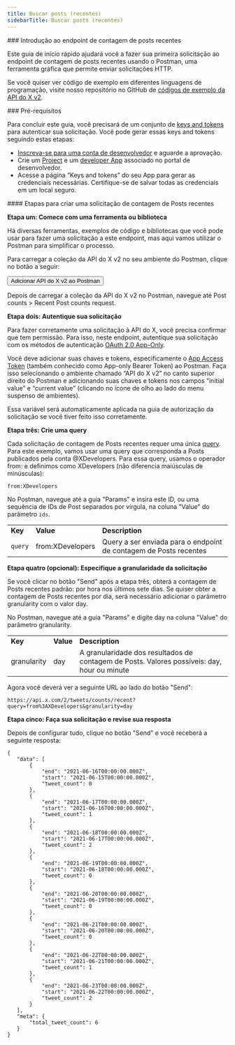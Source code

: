 ```yaml
---
title: Buscar posts (recentes)
sidebarTitle: Buscar posts (recentes)
---
```



<div id="getting-started-with-the-recent-post-counts-endpoint">
  ### Introdução ao endpoint de contagem de posts recentes
</div>

Este guia de início rápido ajudará você a fazer sua primeira solicitação ao endpoint de contagem de posts recentes usando o Postman, uma ferramenta gráfica que permite enviar solicitações HTTP.

Se você quiser ver código de exemplo em diferentes linguagens de programação, visite nosso repositório no GitHub de [códigos de exemplo da API do X v2](https://github.com/xdevplatform/Twitter-API-v2-sample-code).

<Note>
  ### Pré-requisitos

  Para concluir este guia, você precisará de um conjunto de [keys and tokens](/pt-BR/resources/fundamentals/authentication) para autenticar sua solicitação. Você pode gerar essas keys and tokens seguindo estas etapas:

  - [Inscreva-se para uma conta de desenvolvedor](https://developer.x.com/en/apply-for-access) e aguarde a aprovação.
  - Crie um [Project](/pt-BR/resources/fundamentals/projects) e um [developer App](/pt-BR/resources/fundamentals/developer-apps) associado no portal de desenvolvedor.
  - Acesse a página “Keys and tokens” do seu App para gerar as credenciais necessárias. Certifique-se de salvar todas as credenciais em um local seguro.
</Note>

<div id="steps-to-build-a-recent-post-counts-request">
  #### Etapas para criar uma solicitação de contagem de Posts recentes
</div>

**Etapa um: Comece com uma ferramenta ou biblioteca**

Há diversas ferramentas, exemplos de código e bibliotecas que você pode usar para fazer uma solicitação a este endpoint, mas aqui vamos utilizar o Postman para simplificar o processo.

Para carregar a coleção da API do X v2 no seu ambiente do Postman, clique no botão a seguir:

<Button href="https://app.getpostman.com/run-collection/9956214-784efcda-ed4c-4491-a4c0-a26470a67400">
  Adicionar API do X v2 ao Postman
</Button>

Depois de carregar a coleção da API do X v2 no Postman, navegue até Post counts > Recent Post counts request.

**Etapa dois: Autentique sua solicitação**

Para fazer corretamente uma solicitação à API do X, você precisa confirmar que tem permissão. Para isso, neste endpoint, autentique sua solicitação com os métodos de autenticação [OAuth 2.0 App-Only](/pt-BR/resources/fundamentals/authentication#app-only-authentication-and-oauth-2-0-bearer-token).

Você deve adicionar suas chaves e tokens, especificamente o [App Access Token](/pt-BR/resources/fundamentals/authentication#using-and-generating-an-app-only-bearer-token) (também conhecido como App-only Bearer Token) ao Postman. Faça isso selecionando o ambiente chamado “API do X v2” no canto superior direito do Postman e adicionando suas chaves e tokens nos campos “initial value” e “current value” (clicando no ícone de olho ao lado do menu suspenso de ambientes).

Essa variável será automaticamente aplicada na guia de autorização da solicitação se você tiver feito isso corretamente.
 

**Etapa três: Crie uma query**

Cada solicitação de contagem de Posts recentes requer uma única [query](/pt-BR/x-api/posts/counts/integrate/build-a-query). Para este exemplo, vamos usar uma query que corresponda a Posts publicados pela conta @XDevelopers. Para essa query, usamos o operador from: e definimos como XDevelopers (não diferencia maiúsculas de minúsculas):

`from:XDevelopers`

No Postman, navegue até a guia "Params" e insira este ID, ou uma sequência de IDs de Post separados por vírgula, na coluna "Value" do parâmetro `ids`.

|     |     |     |
| :--- | :--- | :--- |
| **Key** | **Value** | **Description** |
| `query` | from:XDevelopers | Query a ser enviada para o endpoint de contagem de Posts recentes |

**Etapa quatro (opcional): Especifique a granularidade da solicitação**

Se você clicar no botão "Send" após a etapa três, obterá a contagem de Posts recentes padrão: por hora nos últimos sete dias. Se quiser obter a contagem de Posts recentes por dia, será necessário adicionar o parâmetro granularity com o valor day.

No Postman, navegue até a guia "Params" e digite day na coluna "Value" do parâmetro granularity.

|     |     |     |
| :--- | :--- | :--- |
| **Key** | **Value** | **Description** |
| granularity | day | A granularidade dos resultados de contagem de Posts. Valores possíveis: day, hour ou minute |

Agora você deverá ver a seguinte URL ao lado do botão "Send":

`https://api.x.com/2/tweets/counts/recent?query=from%3AXDevelopers&granularity=day`

**Etapa cinco: Faça sua solicitação e revise sua resposta**

Depois de configurar tudo, clique no botão "Send" e você receberá a seguinte resposta:

```
{
   "data": [
       {
           "end": "2021-06-16T00:00:00.000Z",
           "start": "2021-06-15T00:00:00.000Z",
           "tweet_count": 0
       },
       {
           "end": "2021-06-17T00:00:00.000Z",
           "start": "2021-06-16T00:00:00.000Z",
           "tweet_count": 1
       },
       {
           "end": "2021-06-18T00:00:00.000Z",
           "start": "2021-06-17T00:00:00.000Z",
           "tweet_count": 2
       },
       {
           "end": "2021-06-19T00:00:00.000Z",
           "start": "2021-06-18T00:00:00.000Z",
           "tweet_count": 0
       },
       {
           "end": "2021-06-20T00:00:00.000Z",
           "start": "2021-06-19T00:00:00.000Z",
           "tweet_count": 0
       },
       {
           "end": "2021-06-21T00:00:00.000Z",
           "start": "2021-06-20T00:00:00.000Z",
           "tweet_count": 0
       },
       {
           "end": "2021-06-22T00:00:00.000Z",
           "start": "2021-06-21T00:00:00.000Z",
           "tweet_count": 1
       },
       {
           "end": "2021-06-23T00:00:00.000Z",
           "start": "2021-06-22T00:00:00.000Z",
           "tweet_count": 2
       }
   ],
   "meta": {
       "total_tweet_count": 6
   }
}
```